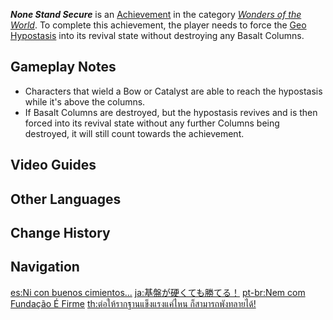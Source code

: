 {{Achievement Infobox
|id           = 82078
|order id     = 2078
|category     = Wonders of the World
|description  = Force the [[Geo Hypostasis]] into its revival state without destroying any Basalt Columns.
|requirements = 
|primogems    = 5
|tracking     = 
|hidden       = 1
|topic        = Geo Hypostasis
|type         = Boss
}}
'''''None Stand Secure''''' is an [[Achievement]] in the category ''[[Wonders of the World]]''. To complete this achievement, the player needs to force the [[Geo Hypostasis]] into its revival state without destroying any Basalt Columns.

==Gameplay Notes==
* Characters that wield a Bow or Catalyst are able to reach the hypostasis while it's above the columns.
* If Basalt Columns are destroyed, but the hypostasis revives and is then forced into its revival state without any further Columns being destroyed, it will still count towards the achievement.
<!--
==Trivia==
-->
==Video Guides==
{{EVT
|video1   = SKky58KHgQc
|caption1 = "None Stand Secure" Guide
}}

==Other Languages==
{{Other Languages
|en      = None Stand Secure
|zhs     = 基础再牢，也能撂倒！
|zhs_rm  = Jīchǔ Zài Láo, Yě Béng Liàodào!
|zht     = 基礎再牢，也能撂倒！
|zht_rm  = Jīchǔ Zài Láo, Yě Béng Liàodào!
|zh_tl   = No Matter How Solid the Foundation Is, It Can Be Knocked Down!
|ja      = 基盤が硬くても勝てる！
|ja_rm   = Kiban ga Katakute mo Kateru!
|ja_tl   = Despite Hard Foundation I Can Win!
|ko      = 공든 탑도 무너진다!
|ko_tl   = Hard Work is Wasted!
|es      = Ni con buenos cimientos...
|es_tl   = Not Even With Good Foundations...
|fr      = Respect de l'architecture
|fr_tl   = Respect for the Architecture
|ru      = Дело не в фундаменте
|ru_tl   = It's Not About the Foundation
|th      = ต่อให้รากฐานแข็งแรงแค่ไหน ก็สามารถพังทลายได้!
|th_rm   = 
|th_tl   = 
|vi      = Nền tảng dù vững, vẫn bị lung lay!
|vi_tl   = 
|de      = Nichts hält ewig
|de_tl   = Nothing is Eternal
|id      = Bangunan Tetap Bisa Runtuh Meski Fondasinya Kuat!
|id_tl   = Buildings can Still Collapse even with Strong Fondation!
|pt      = Nem com Fundação É Firme
|pt_tl   = 
|tr      = Mimariye Saygı
|tr_tl   = Respect for Architecture
|it      = Nessuno è al sicuro
|it_tl   = 
}}

==Change History==
{{Change History|1.3}}
<!--
==References==
{{Reflist}}
-->
==Navigation==
{{Achievement Navbox|Wonders of the World|Boss}}

[[es:Ni con buenos cimientos...]]
[[ja:基盤が硬くても勝てる！]]
[[pt-br:Nem com Fundação É Firme]]
[[th:ต่อให้รากฐานแข็งแรงแค่ไหน ก็สามารถพังทลายได้!]]